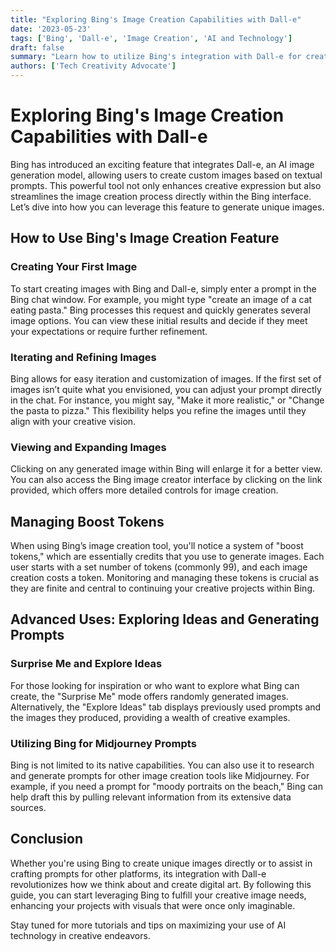 ```yaml
---
title: "Exploring Bing's Image Creation Capabilities with Dall-e"
date: '2023-05-23'
tags: ['Bing', 'Dall-e', 'Image Creation', 'AI and Technology']
draft: false
summary: "Learn how to utilize Bing's integration with Dall-e for creating custom images directly from prompts. This guide demonstrates the process, including customizing images and managing boost tokens for creations."
authors: ['Tech Creativity Advocate']
---
```


# Exploring Bing's Image Creation Capabilities with Dall-e

Bing has introduced an exciting feature that integrates Dall-e, an AI image generation model, allowing users to create custom images based on textual prompts. This powerful tool not only enhances creative expression but also streamlines the image creation process directly within the Bing interface. Let’s dive into how you can leverage this feature to generate unique images.

## How to Use Bing's Image Creation Feature

### Creating Your First Image

To start creating images with Bing and Dall-e, simply enter a prompt in the Bing chat window. For example, you might type "create an image of a cat eating pasta." Bing processes this request and quickly generates several image options. You can view these initial results and decide if they meet your expectations or require further refinement.

### Iterating and Refining Images

Bing allows for easy iteration and customization of images. If the first set of images isn’t quite what you envisioned, you can adjust your prompt directly in the chat. For instance, you might say, "Make it more realistic," or "Change the pasta to pizza." This flexibility helps you refine the images until they align with your creative vision.

### Viewing and Expanding Images

Clicking on any generated image within Bing will enlarge it for a better view. You can also access the Bing image creator interface by clicking on the link provided, which offers more detailed controls for image creation.

## Managing Boost Tokens

When using Bing’s image creation tool, you'll notice a system of "boost tokens," which are essentially credits that you use to generate images. Each user starts with a set number of tokens (commonly 99), and each image creation costs a token. Monitoring and managing these tokens is crucial as they are finite and central to continuing your creative projects within Bing.

## Advanced Uses: Exploring Ideas and Generating Prompts

### Surprise Me and Explore Ideas

For those looking for inspiration or who want to explore what Bing can create, the "Surprise Me" mode offers randomly generated images. Alternatively, the "Explore Ideas" tab displays previously used prompts and the images they produced, providing a wealth of creative examples.

### Utilizing Bing for Midjourney Prompts

Bing is not limited to its native capabilities. You can also use it to research and generate prompts for other image creation tools like Midjourney. For example, if you need a prompt for "moody portraits on the beach," Bing can help draft this by pulling relevant information from its extensive data sources.

## Conclusion

Whether you're using Bing to create unique images directly or to assist in crafting prompts for other platforms, its integration with Dall-e revolutionizes how we think about and create digital art. By following this guide, you can start leveraging Bing to fulfill your creative image needs, enhancing your projects with visuals that were once only imaginable.

Stay tuned for more tutorials and tips on maximizing your use of AI technology in creative endeavors.
